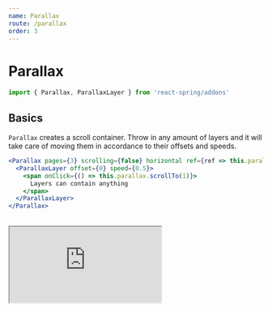 ```yaml
---
name: Parallax
route: /parallax
order: 3
---
```



# Parallax

```jsx
import { Parallax, ParallaxLayer } from 'react-spring/addons'
```

## Basics

`Parallax` creates a scroll container. Throw in any amount of layers and it will take care of moving them in accordance to their offsets and speeds.

```jsx
<Parallax pages={3} scrolling={false} horizontal ref={ref => this.parallax = ref}>
  <ParallaxLayer offset={0} speed={0.5}>
    <span onClick={() => this.parallax.scrollTo(1)}>
      Layers can contain anything
    </span>
  </ParallaxLayer>
</Parallax>
```

<br />

<iframe
  src="https://codesandbox.io/embed/nwq4j1j6lm?fontsize=13&editorsize=60&hidenavigation=1&codemirror=1&preview=preview"
  style={{ width: '100%', height: 500, border: 0, borderRadius: 4, overflow: 'hidden' }}
  sandbox="allow-modals allow-forms allow-popups allow-scripts allow-same-origin" />

<p>
</p>
<br />

<iframe
  src="https://codesandbox.io/embed/3yj75r4j5m?fontsize=13&editorsize=60&hidenavigation=1&codemirror=1&preview=preview"
  style={{ width: '100%', height: 500, border: 0, borderRadius: 4, overflow: 'hidden' }}
  sandbox="allow-modals allow-forms allow-popups allow-scripts allow-same-origin" />

## Props

<PropsTable of={Parallax} />

<PropsTable of={ParallaxLayer} />